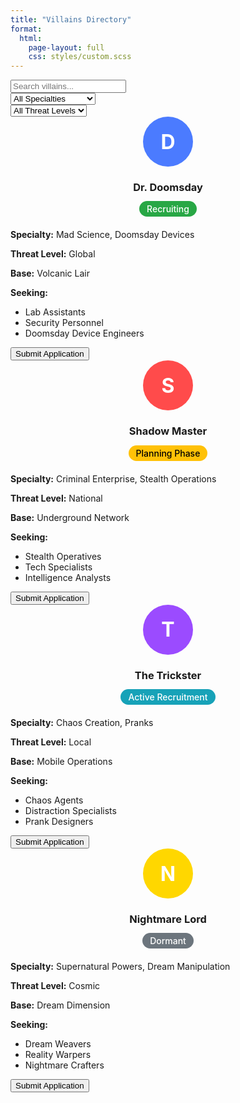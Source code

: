 ```yaml
---
title: "Villains Directory"
format: 
  html:
    page-layout: full
    css: styles/custom.scss
---
```




```{=html}

<div class="container py-5">
  <div class="row mb-4">
    <div class="col-md-6">
      <input type="text" id="searchInput" class="form-control" placeholder="Search villains...">
    </div>
    <div class="col-md-3">
      <select id="specialtyFilter" class="form-control">
        <option value="all">All Specialties</option>
        <option value="mad-science">Mad Science</option>
        <option value="world-domination">World Domination</option>
        <option value="chaos">Chaos Creation</option>
        <option value="criminal">Criminal Enterprise</option>
        <option value="supernatural">Supernatural</option>
      </select>
    </div>
    <div class="col-md-3">
      <select id="threatFilter" class="form-control">
        <option value="all">All Threat Levels</option>
        <option value="local">Local Threat</option>
        <option value="national">National Threat</option>
        <option value="global">Global Threat</option>
        <option value="cosmic">Cosmic Threat</option>
      </select>
    </div>
  </div>

  <div class="directory-grid" id="villainProfiles">
    <!-- Mad Scientist Villain -->
    <div class="profile-card" data-specialty="mad-science" data-threat="global">
      <div class="profile-header">
        <div class="profile-image" style="background-color: #4B7BFF;">
          <span class="villain-initial">D</span>
        </div>
        <h3>Dr. Doomsday</h3>
        <span class="status-badge recruiting">Recruiting</span>
      </div>
      <div class="profile-details">
        <p><strong>Specialty:</strong> Mad Science, Doomsday Devices</p>
        <p><strong>Threat Level:</strong> Global</p>
        <p><strong>Base:</strong> Volcanic Lair</p>
        <p><strong>Seeking:</strong></p>
        <ul>
          <li>Lab Assistants</li>
          <li>Security Personnel</li>
          <li>Doomsday Device Engineers</li>
        </ul>
      </div>
      <button class="btn btn-hero">Submit Application</button>
    </div>

    <!-- Criminal Mastermind -->
    <div class="profile-card" data-specialty="criminal" data-threat="national">
      <div class="profile-header">
        <div class="profile-image" style="background-color: #FF4B4B;">
          <span class="villain-initial">S</span>
        </div>
        <h3>Shadow Master</h3>
        <span class="status-badge planning">Planning Phase</span>
      </div>
      <div class="profile-details">
        <p><strong>Specialty:</strong> Criminal Enterprise, Stealth Operations</p>
        <p><strong>Threat Level:</strong> National</p>
        <p><strong>Base:</strong> Underground Network</p>
        <p><strong>Seeking:</strong></p>
        <ul>
          <li>Stealth Operatives</li>
          <li>Tech Specialists</li>
          <li>Intelligence Analysts</li>
        </ul>
      </div>
      <button class="btn btn-hero">Submit Application</button>
    </div>

    <!-- Chaos Creator -->
    <div class="profile-card" data-specialty="chaos" data-threat="local">
      <div class="profile-header">
        <div class="profile-image" style="background-color: #9B4BFF;">
          <span class="villain-initial">T</span>
        </div>
        <h3>The Trickster</h3>
        <span class="status-badge active">Active Recruitment</span>
      </div>
      <div class="profile-details">
        <p><strong>Specialty:</strong> Chaos Creation, Pranks</p>
        <p><strong>Threat Level:</strong> Local</p>
        <p><strong>Base:</strong> Mobile Operations</p>
        <p><strong>Seeking:</strong></p>
        <ul>
          <li>Chaos Agents</li>
          <li>Distraction Specialists</li>
          <li>Prank Designers</li>
        </ul>
      </div>
      <button class="btn btn-hero">Submit Application</button>
    </div>

    <!-- Supernatural Villain -->
    <div class="profile-card" data-specialty="supernatural" data-threat="cosmic">
      <div class="profile-header">
        <div class="profile-image" style="background-color: #FFD700;">
          <span class="villain-initial">N</span>
        </div>
        <h3>Nightmare Lord</h3>
        <span class="status-badge dormant">Dormant</span>
      </div>
      <div class="profile-details">
        <p><strong>Specialty:</strong> Supernatural Powers, Dream Manipulation</p>
        <p><strong>Threat Level:</strong> Cosmic</p>
        <p><strong>Base:</strong> Dream Dimension</p>
        <p><strong>Seeking:</strong></p>
        <ul>
          <li>Dream Weavers</li>
          <li>Reality Warpers</li>
          <li>Nightmare Crafters</li>
        </ul>
      </div>
      <button class="btn btn-hero">Submit Application</button>
    </div>
  </div>
</div>

<script>
document.addEventListener('DOMContentLoaded', function() {
    const searchInput = document.getElementById('searchInput');
    const specialtyFilter = document.getElementById('specialtyFilter');
    const threatFilter = document.getElementById('threatFilter');
    const villainCards = document.querySelectorAll('.profile-card');

    function filterVillains() {
        const searchTerm = searchInput.value.toLowerCase();
        const selectedSpecialty = specialtyFilter.value;
        const selectedThreat = threatFilter.value;

        villainCards.forEach(card => {
            const cardText = card.textContent.toLowerCase();
            const cardSpecialty = card.dataset.specialty;
            const cardThreat = card.dataset.threat;
            
            const matchesSearch = cardText.includes(searchTerm);
            const matchesSpecialty = selectedSpecialty === 'all' || cardSpecialty === selectedSpecialty;
            const matchesThreat = selectedThreat === 'all' || cardThreat === selectedThreat;

            card.style.display = matchesSearch && matchesSpecialty && matchesThreat ? 'block' : 'none';
        });
    }

    searchInput.addEventListener('input', filterVillains);
    specialtyFilter.addEventListener('change', filterVillains);
    threatFilter.addEventListener('change', filterVillains);
});
</script>

<style>
.profile-image {
    width: 80px;
    height: 80px;
    border-radius: 50%;
    display: flex;
    align-items: center;
    justify-content: center;
    margin: 0 auto 1rem;
}

.villain-initial {
    color: white;
    font-size: 2rem;
    font-weight: bold;
}

.status-badge {
    padding: 0.25rem 0.75rem;
    border-radius: 20px;
    font-size: 0.875rem;
    font-weight: 500;
}

.recruiting {
    background-color: #28a745;
    color: white;
}

.planning {
    background-color: #ffc107;
    color: black;
}

.active {
    background-color: #17a2b8;
    color: white;
}

.dormant {
    background-color: #6c757d;
    color: white;
}

.profile-header {
    text-align: center;
    margin-bottom: 1.5rem;
}
</style>


```
